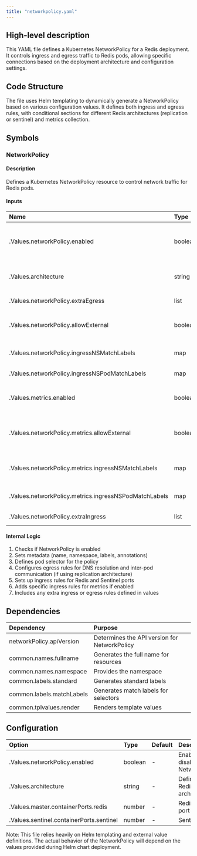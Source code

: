 ```yaml
---
title: "networkpolicy.yaml"
---
```


## High-level description
This YAML file defines a Kubernetes NetworkPolicy for a Redis deployment. It controls ingress and egress traffic to Redis pods, allowing specific connections based on the deployment architecture and configuration settings.

## Code Structure
The file uses Helm templating to dynamically generate a NetworkPolicy based on various configuration values. It defines both ingress and egress rules, with conditional sections for different Redis architectures (replication or sentinel) and metrics collection.

## Symbols

### NetworkPolicy
#### Description
Defines a Kubernetes NetworkPolicy resource to control network traffic for Redis pods.

#### Inputs
| Name | Type | Description |
|:-----|:-----|:------------|
| .Values.networkPolicy.enabled | boolean | Determines if the NetworkPolicy should be created |
| .Values.architecture | string | Redis architecture type (e.g., "replication") |
| .Values.networkPolicy.extraEgress | list | Additional egress rules |
| .Values.networkPolicy.allowExternal | boolean | Allows external connections if true |
| .Values.networkPolicy.ingressNSMatchLabels | map | Namespace labels for ingress rules |
| .Values.networkPolicy.ingressNSPodMatchLabels | map | Pod labels for ingress rules |
| .Values.metrics.enabled | boolean | Enables metrics collection if true |
| .Values.networkPolicy.metrics.allowExternal | boolean | Allows external metrics scraping if true |
| .Values.networkPolicy.metrics.ingressNSMatchLabels | map | Namespace labels for metrics ingress |
| .Values.networkPolicy.metrics.ingressNSPodMatchLabels | map | Pod labels for metrics ingress |
| .Values.networkPolicy.extraIngress | list | Additional ingress rules |

#### Internal Logic
1. Checks if NetworkPolicy is enabled
2. Sets metadata (name, namespace, labels, annotations)
3. Defines pod selector for the policy
4. Configures egress rules for DNS resolution and inter-pod communication (if using replication architecture)
5. Sets up ingress rules for Redis and Sentinel ports
6. Adds specific ingress rules for metrics if enabled
7. Includes any extra ingress or egress rules defined in values

## Dependencies
| Dependency | Purpose |
|:-----------|:--------|
| networkPolicy.apiVersion | Determines the API version for NetworkPolicy |
| common.names.fullname | Generates the full name for resources |
| common.names.namespace | Provides the namespace |
| common.labels.standard | Generates standard labels |
| common.labels.matchLabels | Generates match labels for selectors |
| common.tplvalues.render | Renders template values |

## Configuration
| Option | Type | Default | Description |
|:-------|:-----|:--------|:------------|
| .Values.networkPolicy.enabled | boolean | - | Enables or disables the NetworkPolicy |
| .Values.architecture | string | - | Defines the Redis architecture |
| .Values.master.containerPorts.redis | number | - | Redis master port |
| .Values.sentinel.containerPorts.sentinel | number | - | Sentinel port |

Note: This file relies heavily on Helm templating and external value definitions. The actual behavior of the NetworkPolicy will depend on the values provided during Helm chart deployment.